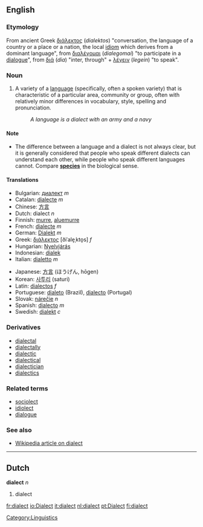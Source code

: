 ==English==
===Etymology===
From ancient Greek [[διάλεκτος]] (''dialektos'') "conversation, the language of a country or a place or a nation, the local [[idiom]] which derives from a dominant language", from [[διαλέγομαι]] (''dialegomai'') "to participate in a [[dialogue]]", from [[διά]] (''dia'') "inter, through" + [[λέγειν]]  (''legein'') "to speak".

===Noun===
#A variety of a [[language]] (specifically, often a spoken variety) that is characteristic of a particular area, community or group, often with relatively minor differences in vocabulary, style, spelling and pronunciation.
#:''A language is a dialect with an army and a navy''

====Note====
* The difference between a language and a dialect is not always clear, but it is generally considered that people who speak different dialects can understand each other, while people who speak different languages cannot.  Compare '''[[species]]''' in the biological sense.

====Translations====
{{top}}
*Bulgarian: [[диалект]] ''m''
*Catalan: [[dialecte]] ''m''
*Chinese: [[方言]]
*Dutch: dialect ''n''
*Finnish: [[murre]], [[aluemurre]]
*French: [[dialecte]] ''m''
*German: [[Dialekt]] ''m''
*Greek: [[διάλεκτος]] [ðiˈale̞ˌkto̞s] ''f''
*Hungarian: [[Nyelvjárás]]
*Indonesian: [[dialek]]
*Italian: [[dialetto]] ''m''
{{mid}}
*Japanese: [[方言]] (ほうげん, hōgen)
*Korean: [[사투리]] (saturi)
*Latin: [[dialectos]] ''f''
*Portuguese: [[dialeto]] (Brazil), [[dialecto]] (Portugal)
*Slovak: [[nárečie]] ''n''
*Spanish: [[dialecto]] ''m''
*Swedish: [[dialekt]] ''c''
{{bottom}}

===Derivatives===
*[[dialectal]]
*[[dialectally]]
*[[dialectic]]
*[[dialectical]]
*[[dialectician]]
*[[dialectics]]

===Related terms===
* [[sociolect]]
* [[idiolect]]
* [[dialogue]]

===See also===
*[[w:Dialect|Wikipedia article on dialect]]

----

==Dutch==
'''dialect''' ''n''

#dialect

[[Category:Linguistics]]

[[fr:dialect]]
[[io:Dialect]]
[[it:dialect]]
[[nl:dialect]]
[[pt:Dialect]]
[[fi:dialect]]